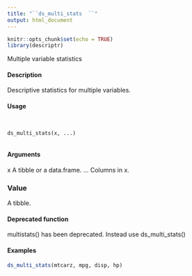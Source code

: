 ```yaml
---
title: "``ds_multi_stats  ``"
output: html_document
---
```


```r
knitr::opts_chunk$set(echo = TRUE)
library(descriptr)
```


Multiple variable statistics

#### Description 
 
Descriptive statistics for multiple variables.

#### Usage 
<pre><code>

ds_multi_stats(x, ...)

</code></pre>
#### Arguments 
 
x A tibble or a data.frame.
... Columns in x.

### Value
A tibble.

#### Deprecated function
multistats() has been deprecated. Instead use ds_multi_stats()

#### Examples 
```r

ds_multi_stats(mtcarz, mpg, disp, hp)
```
